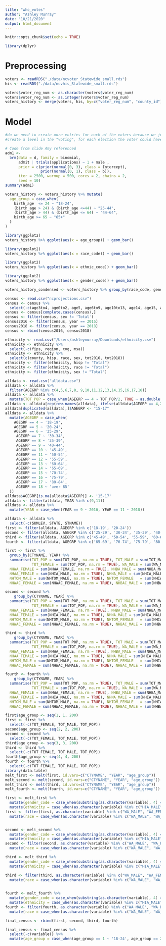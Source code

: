 ```yaml
---
title: "who_votes"
author: "Ashley Murray"
date: "10/21/2020"
output: html_document
---
```


```r
knitr::opts_chunk$set(echo = TRUE)
```

```r
library(dplyr)
```

# Preprocessing 
```r
voters <- readRDS("./data/ncvoter_Statewide_small.rds")
his <- readRDS("./data/ncvhis_Statewide_small.rds")
```

```r
voters$voter_reg_num <- as.character(voters$voter_reg_num)
voters$voter_reg_num <- as.integer(voters$voter_reg_num)
voters_history <- merge(voters, his, by=c("voter_reg_num", "county_id")) #need to fix this line, dunno what happening
```

# Model
```r
#do we need to create more entries for each of the voters because we just have the values of which they did vote. 
#create a level in the "voting", for each election the voter could have voted in, but didn't
```

```r
# Code from slide Amy referenced
adm1 <-
  brm(data = d, family = binomial,
      admit | trials(applications) ~ 1 + male ,
      prior = c(prior(normal(0, 3), class = Intercept),
                prior(normal(0, 1), class = b)),
      iter = 2500, warmup = 500, cores = 2, chains = 2,
      seed = 10)
summary(adm1)
```

```r
voters_history <- voters_history %>% mutate(
  age_group = case_when(
    birth_age  <= 24 ~ "18-24",
    (birth_age > 24) & (birth_age <=44) ~ "25-44",
    (birth_age > 44) & (birth_age <= 64) ~ "44-64",
    birth_age >= 65 ~ "65+"
  )
)
```


```r
library(ggplot2)
voters_history %>% ggplot(aes(x = age_group)) + geom_bar()
```

```r
library(ggplot2)
voters_history %>% ggplot(aes(x = race_code)) + geom_bar()
```

```r
library(ggplot2)
voters_history %>% ggplot(aes(x = ethnic_code)) + geom_bar()
```


```r
library(ggplot2)
voters_history %>% ggplot(aes(x = gender_code)) + geom_bar()
```

```r
voters_history_condensed <- voters_history %>% group_by(race_code, gender_code, ethnic_code, election_lbl, voted_county_id) %>% summarise(n = n())
```

```r
census <- read.csv("ncprojections.csv")
census <- census %>%
  select(-c(age3to4, age0to2, age5, age6to9, age10to13, age14, age15, age100, age85to99, age75to84, age65to74, age60to64, age55to59, age45to54, age35to44, age25to34, age20to24, age18to19, age16to17))
census <- census[complete.cases(census),]
census <- filter(census, sex != 'Total')
census2016 <- filter(census, year == 2016)
census2018 <- filter(census, year == 2018)
census <- rbind(census2016, census2018)
```

```r
ethnicity <- read.csv("/Users/ashleymurray/Downloads/ethnicity.csv")
ethnicity <- ethnicity %>%
  select(-c(fips, region, cog, msa))
ethnicity <- ethnicity %>%
  select(c(county, hisp, race, sex, tot2016, tot2018))
ethnicity <- filter(ethnicity, hisp != "Total")
ethnicity <- filter(ethnicity, race != "Total")
ethnicity <- filter(ethnicity, sex != "Total")
```

```r
alldata <- read.csv("alldata.csv")
alldata <- alldata %>%
  filter(AGEGRP %in% c(4,5,6,7,8, 9,10,11,12,13,14,15,16,17,18))
alldata <- alldata %>%
  mutate(TOT_POP = case_when(AGEGRP == 4 ~ TOT_POP/2, TRUE ~ as.double(TOT_POP)))
alldata <- alldata[rep(row.names(alldata), ifelse(alldata$AGEGRP == 4,2,1)),]
alldata[duplicated(alldata),]$AGEGRP <- "15-17"
alldata <- alldata %>%
  mutate(AGEGRP = case_when(
    AGEGRP == 4 ~ '18-19',
    AGEGRP == 5 ~ '20-24',
    AGEGRP == 6 ~ '25-29',
     AGEGRP == 7 ~ '30-34',
     AGEGRP == 8 ~ '35-39',
     AGEGRP == 9 ~ '40-44',
     AGEGRP == 10 ~ '45-49',
     AGEGRP == 11 ~ '50-54',
     AGEGRP == 12 ~ '55-59',
     AGEGRP == 13 ~ '60-64',
     AGEGRP == 14 ~ '65-69',
     AGEGRP == 15 ~ '70-74',
     AGEGRP == 16 ~ '75-79',
     AGEGRP == 17 ~ '80-84',
     AGEGRP == 18 ~ 'over 85'
  ))
alldata$AGEGRP[is.na(alldata$AGEGRP)] <- '15-17'
alldata <- filter(alldata, YEAR %in% c(9,11))
alldata <- alldata %>%
  mutate(YEAR = case_when(YEAR == 9 ~ 2016, YEAR == 11 ~ 2018))

alldata <- alldata %>%
  select(-c(SUMLEV, STATE, STNAME))
first <- filter(alldata, AGEGRP %in% c('18-19', '20-24'))
second <- filter(alldata, AGEGRP %in% c('25-29', '30-34', '35-39', '40-44'))
third <- filter(alldata, AGEGRP %in% c('45-49', '50-54', '55-59', '60-64'))
fourth <- filter(alldata, AGEGRP %in% c('65-69', '70-74', '75-79', '80-84', 'over 85'))

first <- first %>%
  group_by(CTYNAME, YEAR) %>%
  summarise(TOT_POP = sum(TOT_POP, na.rm = TRUE), TOT_MALE = sum(TOT_MALE, na.rm = TRUE), 
            TOT_FEMALE = sum(TOT_POP, na.rm = TRUE), WA_MALE = sum(WA_MALE, na.rm = TRUE), WA_FEMALE = sum(WA_FEMALE, na.rm = TRUE),  BA_MALE = sum(BA_MALE, na.rm = TRUE), BA_FEMALE = sum(BA_FEMALE, na.rm = TRUE),  IA_MALE = sum(IA_MALE, na.rm = TRUE), IA_FEMALE = sum(IA_FEMALE, na.rm = TRUE), AA_MALE = sum(AA_MALE, na.rm = TRUE), AA_FEMALE = sum(AA_FEMALE, na.rm = TRUE), NA_MALE = sum(AA_MALE, na.rm = TRUE), NA_FEMALE  = sum(NA_FEMALE, na.rm = TRUE),TOM_MALE = sum(TOM_MALE, na.rm = TRUE),  TOM_FEMALE   = sum(TOM_FEMALE, na.rm = TRUE),  WAC_MALE = sum(WAC_MALE, na.rm = TRUE), WAC_FEMALE  = sum(WAC_FEMALE, na.rm = TRUE),BAC_MALE= sum(BAC_MALE, na.rm = TRUE),BAC_FEMALE  = sum(BAC_FEMALE, na.rm = TRUE), IAC_MALE = sum(IAC_MALE, na.rm = TRUE), IAC_FEMALE = sum(IAC_FEMALE, na.rm = TRUE), AAC_MALE = sum(AAC_MALE, na.rm = TRUE), AAC_FEMALE = sum(AAC_FEMALE, na.rm = TRUE), NAC_MALE= sum(NAC_MALE, na.rm = TRUE), NAC_FEMALE = sum(NAC_FEMALE, na.rm = TRUE), NH_MALE = sum(NH_MALE, na.rm = TRUE), NH_FEMALE= sum(NH_FEMALE, na.rm = TRUE), NHWA_MALE= sum(NHWA_MALE, na.rm = TRUE),
  NHWA_FEMALE = sum(NHWA_FEMALE, na.rm = TRUE), NHBA_MALE = sum(NHBA_MALE, na.rm = TRUE), NHBA_FEMALE = sum(NHBA_FEMALE, na.rm = TRUE), NHIA_MALE = sum(NHIA_MALE, na.rm = TRUE), NHIA_FEMALE = sum(NHIA_FEMALE, na.rm = TRUE), NHAA_MALE = sum(NHAA_MALE, na.rm = TRUE), 
  NHAA_FEMALE = sum(NHIA_MALE, na.rm = TRUE), NHNA_MALE = sum(NHIA_MALE, na.rm = TRUE), NHNA_FEMALE = sum(NHNA_FEMALE, na.rm = TRUE),
  NHTOM_MALE = sum(NHTOM_MALE, na.rm = TRUE), NHTOM_FEMALE   = sum(NHIA_MALE, na.rm = TRUE), NHWAC_MALE = sum(NHIA_MALE, na.rm = TRUE),
  NHWAC_FEMALE = sum(NHWAC_FEMALE, na.rm = TRUE), NHBAC_MALE = sum(NHBAC_MALE, na.rm = TRUE), NHBAC_FEMALE = sum(NHBAC_FEMALE, na.rm = TRUE), NHIAC_MALE = sum(NHIAC_MALE, na.rm = TRUE),  NHIAC_FEMALE = sum(NHIAC_FEMALE, na.rm = TRUE), NHAAC_MALE  = sum(NHAAC_MALE, na.rm = TRUE), NHAAC_FEMALE = sum(NHAAC_FEMALE, na.rm = TRUE), NHNAC_MALE = sum(NHNAC_MALE, na.rm = TRUE), NHNAC_FEMALE = sum(NHNAC_FEMALE, na.rm = TRUE),  H_MALE = sum(H_MALE, na.rm = TRUE), H_FEMALE = sum(H_FEMALE, na.rm = TRUE), HWA_MALE = sum(HWA_MALE, na.rm = TRUE), HWA_FEMALE = sum(HWA_FEMALE, na.rm = TRUE), HBA_MALE = sum(HBA_MALE, na.rm = TRUE), HBA_FEMALE = sum(HBA_FEMALE, na.rm = TRUE),   HIA_MALE     = sum(HIA_MALE, na.rm = TRUE), HIA_FEMALE = sum(HIA_FEMALE, na.rm = TRUE), HAA_MALE  = sum(HAA_MALE, na.rm = TRUE), HAA_FEMALE = sum(HAA_FEMALE, na.rm = TRUE), HNA_MALE = sum(HNA_MALE, na.rm = TRUE), HNA_FEMALE = sum(HNA_FEMALE, na.rm = TRUE), HTOM_MALE  = sum(HTOM_MALE, na.rm = TRUE),HTOM_FEMALE = sum(HTOM_FEMALE, na.rm = TRUE), HWAC_MALE = sum(HWAC_MALE, na.rm = TRUE), HWAC_FEMALE = sum(HWAC_FEMALE, na.rm = TRUE), HBAC_MALE = sum(HBAC_MALE, na.rm = TRUE), HBAC_FEMALE = sum(HBAC_FEMALE, na.rm = TRUE), HIAC_MALE = sum(HIAC_MALE, na.rm = TRUE), HIAC_FEMALE = sum(HIAC_FEMALE, na.rm = TRUE), HAAC_MALE  = sum(HAAC_MALE, na.rm = TRUE), HAAC_FEMALE = sum(HAAC_FEMALE, na.rm = TRUE), HNAC_MALE = sum(HNAC_MALE, na.rm = TRUE), HNAC_FEMALE  = sum(HNAC_FEMALE, na.rm = TRUE))

second <- second %>%
    group_by(CTYNAME, YEAR) %>%
  summarise(TOT_POP = sum(TOT_POP, na.rm = TRUE), TOT_MALE = sum(TOT_MALE, na.rm = TRUE), 
            TOT_FEMALE = sum(TOT_POP, na.rm = TRUE), WA_MALE = sum(WA_MALE, na.rm = TRUE), WA_FEMALE = sum(WA_FEMALE, na.rm = TRUE),  BA_MALE = sum(BA_MALE, na.rm = TRUE), BA_FEMALE = sum(BA_FEMALE, na.rm = TRUE),  IA_MALE = sum(IA_MALE, na.rm = TRUE), IA_FEMALE = sum(IA_FEMALE, na.rm = TRUE), AA_MALE = sum(AA_MALE, na.rm = TRUE), AA_FEMALE = sum(AA_FEMALE, na.rm = TRUE), NA_MALE = sum(AA_MALE, na.rm = TRUE), NA_FEMALE  = sum(NA_FEMALE, na.rm = TRUE),TOM_MALE = sum(TOM_MALE, na.rm = TRUE),  TOM_FEMALE   = sum(TOM_FEMALE, na.rm = TRUE),  WAC_MALE = sum(WAC_MALE, na.rm = TRUE), WAC_FEMALE  = sum(WAC_FEMALE, na.rm = TRUE),BAC_MALE= sum(BAC_MALE, na.rm = TRUE),BAC_FEMALE  = sum(BAC_FEMALE, na.rm = TRUE), IAC_MALE = sum(IAC_MALE, na.rm = TRUE), IAC_FEMALE = sum(IAC_FEMALE, na.rm = TRUE), AAC_MALE = sum(AAC_MALE, na.rm = TRUE), AAC_FEMALE = sum(AAC_FEMALE, na.rm = TRUE), NAC_MALE= sum(NAC_MALE, na.rm = TRUE), NAC_FEMALE = sum(NAC_FEMALE, na.rm = TRUE), NH_MALE = sum(NH_MALE, na.rm = TRUE), NH_FEMALE= sum(NH_FEMALE, na.rm = TRUE), NHWA_MALE= sum(NHWA_MALE, na.rm = TRUE),
  NHWA_FEMALE = sum(NHWA_FEMALE, na.rm = TRUE), NHBA_MALE = sum(NHBA_MALE, na.rm = TRUE), NHBA_FEMALE = sum(NHBA_FEMALE, na.rm = TRUE), NHIA_MALE = sum(NHIA_MALE, na.rm = TRUE), NHIA_FEMALE = sum(NHIA_FEMALE, na.rm = TRUE), NHAA_MALE = sum(NHAA_MALE, na.rm = TRUE), 
  NHAA_FEMALE = sum(NHIA_MALE, na.rm = TRUE), NHNA_MALE = sum(NHIA_MALE, na.rm = TRUE), NHNA_FEMALE = sum(NHNA_FEMALE, na.rm = TRUE),
  NHTOM_MALE = sum(NHTOM_MALE, na.rm = TRUE), NHTOM_FEMALE   = sum(NHIA_MALE, na.rm = TRUE), NHWAC_MALE = sum(NHIA_MALE, na.rm = TRUE),
  NHWAC_FEMALE = sum(NHWAC_FEMALE, na.rm = TRUE), NHBAC_MALE = sum(NHBAC_MALE, na.rm = TRUE), NHBAC_FEMALE = sum(NHBAC_FEMALE, na.rm = TRUE), NHIAC_MALE = sum(NHIAC_MALE, na.rm = TRUE),  NHIAC_FEMALE = sum(NHIAC_FEMALE, na.rm = TRUE), NHAAC_MALE  = sum(NHAAC_MALE, na.rm = TRUE), NHAAC_FEMALE = sum(NHAAC_FEMALE, na.rm = TRUE), NHNAC_MALE = sum(NHNAC_MALE, na.rm = TRUE), NHNAC_FEMALE = sum(NHNAC_FEMALE, na.rm = TRUE),  H_MALE = sum(H_MALE, na.rm = TRUE), H_FEMALE = sum(H_FEMALE, na.rm = TRUE), HWA_MALE = sum(HWA_MALE, na.rm = TRUE), HWA_FEMALE = sum(HWA_FEMALE, na.rm = TRUE), HBA_MALE = sum(HBA_MALE, na.rm = TRUE), HBA_FEMALE = sum(HBA_FEMALE, na.rm = TRUE),   HIA_MALE     = sum(HIA_MALE, na.rm = TRUE), HIA_FEMALE = sum(HIA_FEMALE, na.rm = TRUE), HAA_MALE  = sum(HAA_MALE, na.rm = TRUE), HAA_FEMALE = sum(HAA_FEMALE, na.rm = TRUE), HNA_MALE = sum(HNA_MALE, na.rm = TRUE), HNA_FEMALE = sum(HNA_FEMALE, na.rm = TRUE), HTOM_MALE  = sum(HTOM_MALE, na.rm = TRUE),HTOM_FEMALE = sum(HTOM_FEMALE, na.rm = TRUE), HWAC_MALE = sum(HWAC_MALE, na.rm = TRUE), HWAC_FEMALE = sum(HWAC_FEMALE, na.rm = TRUE), HBAC_MALE = sum(HBAC_MALE, na.rm = TRUE), HBAC_FEMALE = sum(HBAC_FEMALE, na.rm = TRUE), HIAC_MALE = sum(HIAC_MALE, na.rm = TRUE), HIAC_FEMALE = sum(HIAC_FEMALE, na.rm = TRUE), HAAC_MALE  = sum(HAAC_MALE, na.rm = TRUE), HAAC_FEMALE = sum(HAAC_FEMALE, na.rm = TRUE), HNAC_MALE = sum(HNAC_MALE, na.rm = TRUE), HNAC_FEMALE  = sum(HNAC_FEMALE, na.rm = TRUE))

third <- third %>%
    group_by(CTYNAME, YEAR) %>%
  summarise(TOT_POP = sum(TOT_POP, na.rm = TRUE), TOT_MALE = sum(TOT_MALE, na.rm = TRUE), 
            TOT_FEMALE = sum(TOT_POP, na.rm = TRUE), WA_MALE = sum(WA_MALE, na.rm = TRUE), WA_FEMALE = sum(WA_FEMALE, na.rm = TRUE),  BA_MALE = sum(BA_MALE, na.rm = TRUE), BA_FEMALE = sum(BA_FEMALE, na.rm = TRUE),  IA_MALE = sum(IA_MALE, na.rm = TRUE), IA_FEMALE = sum(IA_FEMALE, na.rm = TRUE), AA_MALE = sum(AA_MALE, na.rm = TRUE), AA_FEMALE = sum(AA_FEMALE, na.rm = TRUE), NA_MALE = sum(AA_MALE, na.rm = TRUE), NA_FEMALE  = sum(NA_FEMALE, na.rm = TRUE),TOM_MALE = sum(TOM_MALE, na.rm = TRUE),  TOM_FEMALE   = sum(TOM_FEMALE, na.rm = TRUE),  WAC_MALE = sum(WAC_MALE, na.rm = TRUE), WAC_FEMALE  = sum(WAC_FEMALE, na.rm = TRUE),BAC_MALE= sum(BAC_MALE, na.rm = TRUE),BAC_FEMALE  = sum(BAC_FEMALE, na.rm = TRUE), IAC_MALE = sum(IAC_MALE, na.rm = TRUE), IAC_FEMALE = sum(IAC_FEMALE, na.rm = TRUE), AAC_MALE = sum(AAC_MALE, na.rm = TRUE), AAC_FEMALE = sum(AAC_FEMALE, na.rm = TRUE), NAC_MALE= sum(NAC_MALE, na.rm = TRUE), NAC_FEMALE = sum(NAC_FEMALE, na.rm = TRUE), NH_MALE = sum(NH_MALE, na.rm = TRUE), NH_FEMALE= sum(NH_FEMALE, na.rm = TRUE), NHWA_MALE= sum(NHWA_MALE, na.rm = TRUE),
  NHWA_FEMALE = sum(NHWA_FEMALE, na.rm = TRUE), NHBA_MALE = sum(NHBA_MALE, na.rm = TRUE), NHBA_FEMALE = sum(NHBA_FEMALE, na.rm = TRUE), NHIA_MALE = sum(NHIA_MALE, na.rm = TRUE), NHIA_FEMALE = sum(NHIA_FEMALE, na.rm = TRUE), NHAA_MALE = sum(NHAA_MALE, na.rm = TRUE), 
  NHAA_FEMALE = sum(NHIA_MALE, na.rm = TRUE), NHNA_MALE = sum(NHIA_MALE, na.rm = TRUE), NHNA_FEMALE = sum(NHNA_FEMALE, na.rm = TRUE),
  NHTOM_MALE = sum(NHTOM_MALE, na.rm = TRUE), NHTOM_FEMALE   = sum(NHIA_MALE, na.rm = TRUE), NHWAC_MALE = sum(NHIA_MALE, na.rm = TRUE),
  NHWAC_FEMALE = sum(NHWAC_FEMALE, na.rm = TRUE), NHBAC_MALE = sum(NHBAC_MALE, na.rm = TRUE), NHBAC_FEMALE = sum(NHBAC_FEMALE, na.rm = TRUE), NHIAC_MALE = sum(NHIAC_MALE, na.rm = TRUE),  NHIAC_FEMALE = sum(NHIAC_FEMALE, na.rm = TRUE), NHAAC_MALE  = sum(NHAAC_MALE, na.rm = TRUE), NHAAC_FEMALE = sum(NHAAC_FEMALE, na.rm = TRUE), NHNAC_MALE = sum(NHNAC_MALE, na.rm = TRUE), NHNAC_FEMALE = sum(NHNAC_FEMALE, na.rm = TRUE),  H_MALE = sum(H_MALE, na.rm = TRUE), H_FEMALE = sum(H_FEMALE, na.rm = TRUE), HWA_MALE = sum(HWA_MALE, na.rm = TRUE), HWA_FEMALE = sum(HWA_FEMALE, na.rm = TRUE), HBA_MALE = sum(HBA_MALE, na.rm = TRUE), HBA_FEMALE = sum(HBA_FEMALE, na.rm = TRUE),   HIA_MALE     = sum(HIA_MALE, na.rm = TRUE), HIA_FEMALE = sum(HIA_FEMALE, na.rm = TRUE), HAA_MALE  = sum(HAA_MALE, na.rm = TRUE), HAA_FEMALE = sum(HAA_FEMALE, na.rm = TRUE), HNA_MALE = sum(HNA_MALE, na.rm = TRUE), HNA_FEMALE = sum(HNA_FEMALE, na.rm = TRUE), HTOM_MALE  = sum(HTOM_MALE, na.rm = TRUE),HTOM_FEMALE = sum(HTOM_FEMALE, na.rm = TRUE), HWAC_MALE = sum(HWAC_MALE, na.rm = TRUE), HWAC_FEMALE = sum(HWAC_FEMALE, na.rm = TRUE), HBAC_MALE = sum(HBAC_MALE, na.rm = TRUE), HBAC_FEMALE = sum(HBAC_FEMALE, na.rm = TRUE), HIAC_MALE = sum(HIAC_MALE, na.rm = TRUE), HIAC_FEMALE = sum(HIAC_FEMALE, na.rm = TRUE), HAAC_MALE  = sum(HAAC_MALE, na.rm = TRUE), HAAC_FEMALE = sum(HAAC_FEMALE, na.rm = TRUE), HNAC_MALE = sum(HNAC_MALE, na.rm = TRUE), HNAC_FEMALE  = sum(HNAC_FEMALE, na.rm = TRUE))

fourth <- fourth %>%
    group_by(CTYNAME, YEAR) %>%
  summarise(TOT_POP = sum(TOT_POP, na.rm = TRUE), TOT_MALE = sum(TOT_MALE, na.rm = TRUE), 
            TOT_FEMALE = sum(TOT_POP, na.rm = TRUE), WA_MALE = sum(WA_MALE, na.rm = TRUE), WA_FEMALE = sum(WA_FEMALE, na.rm = TRUE),  BA_MALE = sum(BA_MALE, na.rm = TRUE), BA_FEMALE = sum(BA_FEMALE, na.rm = TRUE),  IA_MALE = sum(IA_MALE, na.rm = TRUE), IA_FEMALE = sum(IA_FEMALE, na.rm = TRUE), AA_MALE = sum(AA_MALE, na.rm = TRUE), AA_FEMALE = sum(AA_FEMALE, na.rm = TRUE), NA_MALE = sum(AA_MALE, na.rm = TRUE), NA_FEMALE  = sum(NA_FEMALE, na.rm = TRUE),TOM_MALE = sum(TOM_MALE, na.rm = TRUE),  TOM_FEMALE   = sum(TOM_FEMALE, na.rm = TRUE),  WAC_MALE = sum(WAC_MALE, na.rm = TRUE), WAC_FEMALE  = sum(WAC_FEMALE, na.rm = TRUE),BAC_MALE= sum(BAC_MALE, na.rm = TRUE),BAC_FEMALE  = sum(BAC_FEMALE, na.rm = TRUE), IAC_MALE = sum(IAC_MALE, na.rm = TRUE), IAC_FEMALE = sum(IAC_FEMALE, na.rm = TRUE), AAC_MALE = sum(AAC_MALE, na.rm = TRUE), AAC_FEMALE = sum(AAC_FEMALE, na.rm = TRUE), NAC_MALE= sum(NAC_MALE, na.rm = TRUE), NAC_FEMALE = sum(NAC_FEMALE, na.rm = TRUE), NH_MALE = sum(NH_MALE, na.rm = TRUE), NH_FEMALE= sum(NH_FEMALE, na.rm = TRUE), NHWA_MALE= sum(NHWA_MALE, na.rm = TRUE),
  NHWA_FEMALE = sum(NHWA_FEMALE, na.rm = TRUE), NHBA_MALE = sum(NHBA_MALE, na.rm = TRUE), NHBA_FEMALE = sum(NHBA_FEMALE, na.rm = TRUE), NHIA_MALE = sum(NHIA_MALE, na.rm = TRUE), NHIA_FEMALE = sum(NHIA_FEMALE, na.rm = TRUE), NHAA_MALE = sum(NHAA_MALE, na.rm = TRUE), 
  NHAA_FEMALE = sum(NHIA_MALE, na.rm = TRUE), NHNA_MALE = sum(NHIA_MALE, na.rm = TRUE), NHNA_FEMALE = sum(NHNA_FEMALE, na.rm = TRUE),
  NHTOM_MALE = sum(NHTOM_MALE, na.rm = TRUE), NHTOM_FEMALE   = sum(NHIA_MALE, na.rm = TRUE), NHWAC_MALE = sum(NHIA_MALE, na.rm = TRUE),
  NHWAC_FEMALE = sum(NHWAC_FEMALE, na.rm = TRUE), NHBAC_MALE = sum(NHBAC_MALE, na.rm = TRUE), NHBAC_FEMALE = sum(NHBAC_FEMALE, na.rm = TRUE), NHIAC_MALE = sum(NHIAC_MALE, na.rm = TRUE),  NHIAC_FEMALE = sum(NHIAC_FEMALE, na.rm = TRUE), NHAAC_MALE  = sum(NHAAC_MALE, na.rm = TRUE), NHAAC_FEMALE = sum(NHAAC_FEMALE, na.rm = TRUE), NHNAC_MALE = sum(NHNAC_MALE, na.rm = TRUE), NHNAC_FEMALE = sum(NHNAC_FEMALE, na.rm = TRUE),  H_MALE = sum(H_MALE, na.rm = TRUE), H_FEMALE = sum(H_FEMALE, na.rm = TRUE), HWA_MALE = sum(HWA_MALE, na.rm = TRUE), HWA_FEMALE = sum(HWA_FEMALE, na.rm = TRUE), HBA_MALE = sum(HBA_MALE, na.rm = TRUE), HBA_FEMALE = sum(HBA_FEMALE, na.rm = TRUE),   HIA_MALE     = sum(HIA_MALE, na.rm = TRUE), HIA_FEMALE = sum(HIA_FEMALE, na.rm = TRUE), HAA_MALE  = sum(HAA_MALE, na.rm = TRUE), HAA_FEMALE = sum(HAA_FEMALE, na.rm = TRUE), HNA_MALE = sum(HNA_MALE, na.rm = TRUE), HNA_FEMALE = sum(HNA_FEMALE, na.rm = TRUE), HTOM_MALE  = sum(HTOM_MALE, na.rm = TRUE),HTOM_FEMALE = sum(HTOM_FEMALE, na.rm = TRUE), HWAC_MALE = sum(HWAC_MALE, na.rm = TRUE), HWAC_FEMALE = sum(HWAC_FEMALE, na.rm = TRUE), HBAC_MALE = sum(HBAC_MALE, na.rm = TRUE), HBAC_FEMALE = sum(HBAC_FEMALE, na.rm = TRUE), HIAC_MALE = sum(HIAC_MALE, na.rm = TRUE), HIAC_FEMALE = sum(HIAC_FEMALE, na.rm = TRUE), HAAC_MALE  = sum(HAAC_MALE, na.rm = TRUE), HAAC_FEMALE = sum(HAAC_FEMALE, na.rm = TRUE), HNAC_MALE = sum(HNAC_MALE, na.rm = TRUE), HNAC_FEMALE  = sum(HNAC_FEMALE, na.rm = TRUE))

first$age_group <- seq(1, 1, 200)
first <- first %>%
  select(-c(TOT_FEMALE, TOT_MALE, TOT_POP))
second$age_group <- seq(2, 2, 200)
second <- second %>%
  select(-c(TOT_FEMALE, TOT_MALE, TOT_POP))
third$age_group <- seq(3, 3, 200)
third <- third %>%
  select(-c(TOT_FEMALE, TOT_MALE, TOT_POP))
fourth$age_group <- seq(4, 4, 200)
fourth <- fourth %>%
  select(-c(TOT_FEMALE, TOT_MALE, TOT_POP))
library(data.table)
melt_first <- melt(first, id.vars=c("CTYNAME", "YEAR", "age_group"))
melt_second <- melt(second, id.vars=c("CTYNAME", "YEAR", "age_group"))
melt_third <- melt(third, id.vars=c("CTYNAME", "YEAR", "age_group"))
melt_fourth <- melt(fourth, id.vars=c("CTYNAME", "YEAR", "age_group"))

first <- melt_first %>%
  mutate(gender_code = case_when(substring(as.character(variable), 4) == 'MALE' ~ 'M', TRUE ~ 'F')) %>%
  mutate(ethnicity = case_when(as.character(variable) %in% c("HIA_MALE", "HIA_FEMALE", "HAA_MALE", "HAA_FEMALE", "HNA_MALE", "HNA_FEMALE", "HTOM_MALE", "HTOM_FEMALE", "HWAC_MALE", "HWAC_FEMALE", "HBAC_MALE", "HBAC_FEMALE", "HIAC_MALE", "HIAC_FEMALE", "HAAC_MALE", "HAAC_FEMALE", "HNAC_MALE", "HNAC_FEMALE") ~ 'HL', TRUE ~ 'NL')) 
first <- filter(first, as.character(variable) %in% c("WA_MALE", "WA_FEMALE", "BA_MALE", "BA_FEMALE", "IA_FEMALE", "IA_MALE", "IA_FEMALE", "AA_MALE", "AA_FEMALE", "NA_MALE", "NA_FEMALER", "TOM_MALE", "TOM_FEMALE", "NHWA_MALE", "NHWA_FEMALE", "NHIA_MALE", "NHIA_FEMALE", "NHBA_MALE", "NHBA_FEMALE", "NHAA_MALE", "NHAA_FEMALE", "NHNA_MALE", "NHANA_FEMALE", "NHTOM_MALE", "NHTOM_FEMALE", "HWA_MALE", "HWA_FEMALE", "HBA_MALE", "HBA_FEMALE", "HIA_MALE", "HIA_FEMALE", "HAA_MALE", "HAA_FEMALE", "HNA_MALE", "HNA_FEMALE", "HTOM_MALE", "HTOM_FEMALE")) %>%
  mutate(race = case_when(as.character(variable) %in% c("WA_MALE", "WA_FEMALE", "NHWA_MALE", "NHWA_FEMALE", "HWA_FEMALE", "HWA_MALE") ~ 'W', as.character(variable) %in% c("BA_MALE", "BA_FEMALE", "NHBA_MALE", "NHBA_FEMALE", "HBA_FEMALE", "HBA_MALE") ~ 'B', as.character(variable) %in% c("IA_MALE", "IA_FEMALE", "NHIA_MALE", "NHIA_FEMALE", "HIA_MALE", "HIA_FEMALE") ~ 'I', as.character(variable) %in% c("TOM_FEMALE", "TOM_MALE", "NHTOM_MALE", "NHTOM_FEMALE", "HTOM_MALE", "HTOM_FEMALE") ~ 'M', as.character(variable) %in% c("NA_MALE", "NA_FEMALE", "NHNA_FEMALE", "NHNA_MALE", "HNA_FEMALE", "HNA_MALE") ~ 'P', as.character(variable) %in% c("AA_MALE", "AA_FEMALE", "NHAA_MALE", "NHAA_FEMALE", "HAA_FEMALE", "HAA_MALE") ~ 'A', TRUE ~ 'O'))


second <- melt_second %>%
  mutate(gender_code = case_when(substring(as.character(variable), 4) == 'MALE' ~ 'M', TRUE ~ 'F')) %>%
  mutate(ethnicity = case_when(as.character(variable) %in% c("HIA_MALE", "HIA_FEMALE", "HAA_MALE", "HAA_FEMALE", "HNA_MALE", "HNA_FEMALE", "HTOM_MALE", "HTOM_FEMALE", "HWAC_MALE", "HWAC_FEMALE", "HBAC_MALE", "HBAC_FEMALE", "HIAC_MALE", "HIAC_FEMALE", "HAAC_MALE", "HAAC_FEMALE", "HNAC_MALE", "HNAC_FEMALE") ~ 'HL', TRUE ~ 'NL')) 
second <- filter(second, as.character(variable) %in% c("WA_MALE", "WA_FEMALE", "BA_MALE", "BA_FEMALE", "IA_FEMALE", "IA_MALE", "IA_FEMALE", "AA_MALE", "AA_FEMALE", "NA_MALE", "NA_FEMALER", "TOM_MALE", "TOM_FEMALE", "NHWA_MALE", "NHWA_FEMALE", "NHIA_MALE", "NHIA_FEMALE", "NHBA_MALE", "NHBA_FEMALE", "NHAA_MALE", "NHAA_FEMALE", "NHNA_MALE", "NHANA_FEMALE", "NHTOM_MALE", "NHTOM_FEMALE", "HWA_MALE", "HWA_FEMALE", "HBA_MALE", "HBA_FEMALE", "HIA_MALE", "HIA_FEMALE", "HAA_MALE", "HAA_FEMALE", "HNA_MALE", "HNA_FEMALE", "HTOM_MALE", "HTOM_FEMALE"))%>%
  mutate(race = case_when(as.character(variable) %in% c("WA_MALE", "WA_FEMALE", "NHWA_MALE", "NHWA_FEMALE", "HWA_FEMALE", "HWA_MALE") ~ 'W', as.character(variable) %in% c("BA_MALE", "BA_FEMALE", "NHBA_MALE", "NHBA_FEMALE", "HBA_FEMALE", "HBA_MALE") ~ 'B', as.character(variable) %in% c("IA_MALE", "IA_FEMALE", "NHIA_MALE", "NHIA_FEMALE", "HIA_MALE", "HIA_FEMALE") ~ 'I', as.character(variable) %in% c("TOM_FEMALE", "TOM_MALE", "NHTOM_MALE", "NHTOM_FEMALE", "HTOM_MALE", "HTOM_FEMALE") ~ 'M', as.character(variable) %in% c("NA_MALE", "NA_FEMALE", "NHNA_FEMALE", "NHNA_MALE", "HNA_FEMALE", "HNA_MALE") ~ 'P', as.character(variable) %in% c("AA_MALE", "AA_FEMALE", "NHAA_MALE", "NHAA_FEMALE", "HAA_FEMALE", "HAA_MALE") ~ 'A', TRUE ~ 'O'))

third <- melt_third %>%
  mutate(gender_code = case_when(substring(as.character(variable), 4) == 'MALE' ~ 'M', TRUE ~ 'F')) %>%
  mutate(ethnicity = case_when(as.character(variable) %in% c("HIA_MALE", "HIA_FEMALE", "HAA_MALE", "HAA_FEMALE", "HNA_MALE", "HNA_FEMALE", "HTOM_MALE", "HTOM_FEMALE", "HWAC_MALE", "HWAC_FEMALE", "HBAC_MALE", "HBAC_FEMALE", "HIAC_MALE", "HIAC_FEMALE", "HAAC_MALE", "HAAC_FEMALE", "HNAC_MALE", "HNAC_FEMALE") ~ 'HL', TRUE ~ 'NL')) 

third <- filter(third, as.character(variable) %in% c("WA_MALE", "WA_FEMALE", "BA_MALE", "BA_FEMALE", "IA_FEMALE", "IA_MALE", "IA_FEMALE", "AA_MALE", "AA_FEMALE", "NA_MALE", "NA_FEMALER", "TOM_MALE", "TOM_FEMALE", "NHWA_MALE", "NHWA_FEMALE", "NHIA_MALE", "NHIA_FEMALE", "NHBA_MALE", "NHBA_FEMALE", "NHAA_MALE", "NHAA_FEMALE", "NHNA_MALE", "NHANA_FEMALE", "NHTOM_MALE", "NHTOM_FEMALE", "HWA_MALE", "HWA_FEMALE", "HBA_MALE", "HBA_FEMALE", "HIA_MALE", "HIA_FEMALE", "HAA_MALE", "HAA_FEMALE", "HNA_MALE", "HNA_FEMALE", "HTOM_MALE", "HTOM_FEMALE")) %>%
  mutate(race = case_when(as.character(variable) %in% c("WA_MALE", "WA_FEMALE", "NHWA_MALE", "NHWA_FEMALE", "HWA_FEMALE", "HWA_MALE") ~ 'W', as.character(variable) %in% c("BA_MALE", "BA_FEMALE", "NHBA_MALE", "NHBA_FEMALE", "HBA_FEMALE", "HBA_MALE") ~ 'B', as.character(variable) %in% c("IA_MALE", "IA_FEMALE", "NHIA_MALE", "NHIA_FEMALE", "HIA_MALE", "HIA_FEMALE") ~ 'I', as.character(variable) %in% c("TOM_FEMALE", "TOM_MALE", "NHTOM_MALE", "NHTOM_FEMALE", "HTOM_MALE", "HTOM_FEMALE") ~ 'M', as.character(variable) %in% c("NA_MALE", "NA_FEMALE", "NHNA_FEMALE", "NHNA_MALE", "HNA_FEMALE", "HNA_MALE") ~ 'P', as.character(variable) %in% c("AA_MALE", "AA_FEMALE", "NHAA_MALE", "NHAA_FEMALE", "HAA_FEMALE", "HAA_MALE") ~ 'A', TRUE ~ 'O'))
  

fourth <- melt_fourth %>%
  mutate(gender_code = case_when(substring(as.character(variable), 4) == 'MALE' ~ 'M', TRUE ~ 'F')) %>%
  mutate(ethnicity = case_when(as.character(variable) %in% c("HIA_MALE", "HIA_FEMALE", "HAA_MALE", "HAA_FEMALE", "HNA_MALE", "HNA_FEMALE", "HTOM_MALE", "HTOM_FEMALE", "HWAC_MALE", "HWAC_FEMALE", "HBAC_MALE", "HBAC_FEMALE", "HIAC_MALE", "HIAC_FEMALE", "HAAC_MALE", "HAAC_FEMALE", "HNAC_MALE", "HNAC_FEMALE") ~ 'HL', TRUE ~ 'NL'))
fourth <- filter(fourth, as.character(variable) %in% c("WA_MALE", "WA_FEMALE", "BA_MALE", "BA_FEMALE", "IA_FEMALE", "IA_MALE", "IA_FEMALE", "AA_MALE", "AA_FEMALE", "NA_MALE", "NA_FEMALER", "TOM_MALE", "TOM_FEMALE", "NHWA_MALE", "NHWA_FEMALE", "NHIA_MALE", "NHIA_FEMALE", "NHBA_MALE", "NHBA_FEMALE", "NHAA_MALE", "NHAA_FEMALE", "NHNA_MALE", "NHANA_FEMALE", "NHTOM_MALE", "NHTOM_FEMALE", "HWA_MALE", "HWA_FEMALE", "HBA_MALE", "HBA_FEMALE", "HIA_MALE", "HIA_FEMALE", "HAA_MALE", "HAA_FEMALE", "HNA_MALE", "HNA_FEMALE", "HTOM_MALE", "HTOM_FEMALE")) %>%
  mutate(race = case_when(as.character(variable) %in% c("WA_MALE", "WA_FEMALE", "NHWA_MALE", "NHWA_FEMALE", "HWA_FEMALE", "HWA_MALE") ~ 'W', as.character(variable) %in% c("BA_MALE", "BA_FEMALE", "NHBA_MALE", "NHBA_FEMALE", "HBA_FEMALE", "HBA_MALE") ~ 'B', as.character(variable) %in% c("IA_MALE", "IA_FEMALE", "NHIA_MALE", "NHIA_FEMALE", "HIA_MALE", "HIA_FEMALE") ~ 'I', as.character(variable) %in% c("TOM_FEMALE", "TOM_MALE", "NHTOM_MALE", "NHTOM_FEMALE", "HTOM_MALE", "HTOM_FEMALE") ~ 'M', as.character(variable) %in% c("NA_MALE", "NA_FEMALE", "NHNA_FEMALE", "NHNA_MALE", "HNA_FEMALE", "HNA_MALE") ~ 'P', as.character(variable) %in% c("AA_MALE", "AA_FEMALE", "NHAA_MALE", "NHAA_FEMALE", "HAA_FEMALE", "HAA_MALE") ~ 'A', TRUE ~ 'O'))

final_census <- rbind(first, second, third, fourth)

final_census <- final_census %>%
  select(-c(variable)) %>%
  mutate(age_group = case_when(age_group == 1 ~ '18-24', age_group == 2 ~ '25-44', age_group == 3 ~ '45-64', TRUE ~ 'over 65'))
```






